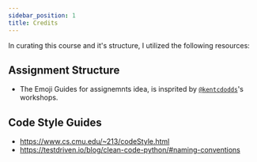 ```yaml
---
sidebar_position: 1
title: Credits
---
```

In curating this course and it's structure, I utilized the following resources:

## Assignment Structure
- The Emoji Guides for assignemnts idea, is insprited by [`@kentcdodds`](https://kentcdodds.com/)'s workshops.

## Code Style Guides
- https://www.cs.cmu.edu/~213/codeStyle.html
- https://testdriven.io/blog/clean-code-python/#naming-conventions
